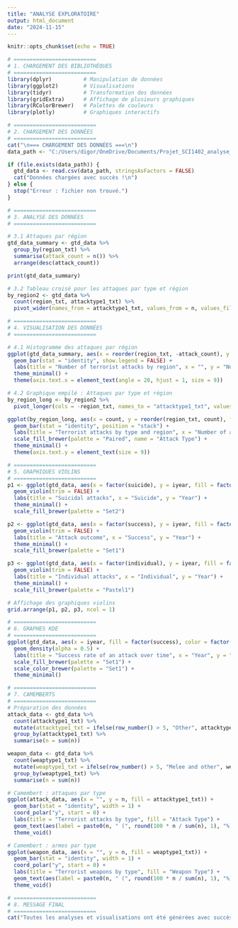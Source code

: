 ```yaml
---
title: "ANALYSE EXPLORATOIRE"
output: html_document
date: "2024-11-15"
---
```


```r
knitr::opts_chunk$set(echo = TRUE)
```
```r
# ==========================
# 1. CHARGEMENT DES BIBLIOTHÈQUES
# ==========================
library(dplyr)          # Manipulation de données
library(ggplot2)        # Visualisations
library(tidyr)          # Transformation des données
library(gridExtra)      # Affichage de plusieurs graphiques
library(RColorBrewer)   # Palettes de couleurs
library(plotly)         # Graphiques interactifs

# ==========================
# 2. CHARGEMENT DES DONNÉES
# ==========================
cat("\n=== CHARGEMENT DES DONNÉES ===\n")
data_path <- "C:/Users/digor/OneDrive/Documents/Projet_SCI1402_analyse_GTD/data/processed/gtd_clean.csv"

if (file.exists(data_path)) {
  gtd_data <- read.csv(data_path, stringsAsFactors = FALSE)
  cat("Données chargées avec succès !\n")
} else {
  stop("Erreur : fichier non trouvé.")
}

# ==========================
# 3. ANALYSE DES DONNÉES
# ==========================

# 3.1 Attaques par région
gtd_data_summary <- gtd_data %>%
  group_by(region_txt) %>%
  summarise(attack_count = n()) %>%
  arrange(desc(attack_count))

print(gtd_data_summary)

# 3.2 Tableau croisé pour les attaques par type et région
by_region2 <- gtd_data %>%
  count(region_txt, attacktype1_txt) %>%
  pivot_wider(names_from = attacktype1_txt, values_from = n, values_fill = 0)

# ==========================
# 4. VISUALISATION DES DONNÉES
# ==========================

# 4.1 Histogramme des attaques par région
ggplot(gtd_data_summary, aes(x = reorder(region_txt, -attack_count), y = attack_count, fill = region_txt)) +
  geom_bar(stat = "identity", show.legend = FALSE) +
  labs(title = "Number of terrorist attacks by region", x = "", y = "Number of attacks") +
  theme_minimal() +
  theme(axis.text.x = element_text(angle = 20, hjust = 1, size = 9))

# 4.2 Graphique empilé : Attaques par type et région
by_region_long <- by_region2 %>%
  pivot_longer(cols = -region_txt, names_to = "attacktype1_txt", values_to = "count")

ggplot(by_region_long, aes(x = count, y = reorder(region_txt, count), fill = attacktype1_txt)) +
  geom_bar(stat = "identity", position = "stack") +
  labs(title = "Terrorist attacks by type and region", x = "Number of attacks", y = "") +
  scale_fill_brewer(palette = "Paired", name = "Attack Type") +
  theme_minimal() +
  theme(axis.text.y = element_text(size = 9))

# ==========================
# 5. GRAPHIQUES VIOLINS
# ==========================
p1 <- ggplot(gtd_data, aes(x = factor(suicide), y = iyear, fill = factor(suicide))) +
  geom_violin(trim = FALSE) +
  labs(title = "Suicidal attacks", x = "Suicide", y = "Year") +
  theme_minimal() +
  scale_fill_brewer(palette = "Set2")

p2 <- ggplot(gtd_data, aes(x = factor(success), y = iyear, fill = factor(success))) +
  geom_violin(trim = FALSE) +
  labs(title = "Attack outcome", x = "Success", y = "Year") +
  theme_minimal() +
  scale_fill_brewer(palette = "Set1")

p3 <- ggplot(gtd_data, aes(x = factor(individual), y = iyear, fill = factor(individual))) +
  geom_violin(trim = FALSE) +
  labs(title = "Individual attacks", x = "Individual", y = "Year") +
  theme_minimal() +
  scale_fill_brewer(palette = "Pastel1")

# Affichage des graphiques violins
grid.arrange(p1, p2, p3, ncol = 1)

# ==========================
# 6. GRAPHES KDE
# ==========================
ggplot(gtd_data, aes(x = iyear, fill = factor(success), color = factor(success))) +
  geom_density(alpha = 0.5) +
  labs(title = "Success rate of an attack over time", x = "Year", y = "Density") +
  scale_fill_brewer(palette = "Set1") +
  scale_color_brewer(palette = "Set1") +
  theme_minimal()

# ==========================
# 7. CAMEMBERTS
# ==========================
# Préparation des données
attack_data <- gtd_data %>%
  count(attacktype1_txt) %>%
  mutate(attacktype1_txt = ifelse(row_number() > 5, "Other", attacktype1_txt)) %>%
  group_by(attacktype1_txt) %>%
  summarise(n = sum(n))

weapon_data <- gtd_data %>%
  count(weaptype1_txt) %>%
  mutate(weaptype1_txt = ifelse(row_number() > 5, "Melee and other", weaptype1_txt)) %>%
  group_by(weaptype1_txt) %>%
  summarise(n = sum(n))

# Camembert : attaques par type
ggplot(attack_data, aes(x = "", y = n, fill = attacktype1_txt)) +
  geom_bar(stat = "identity", width = 1) +
  coord_polar("y", start = 0) +
  labs(title = "Terrorist attacks by type", fill = "Attack Type") +
  geom_text(aes(label = paste0(n, " (", round(100 * n / sum(n), 1), "%)")), position = position_stack(vjust = 0.5)) +
  theme_void()

# Camembert : armes par type
ggplot(weapon_data, aes(x = "", y = n, fill = weaptype1_txt)) +
  geom_bar(stat = "identity", width = 1) +
  coord_polar("y", start = 0) +
  labs(title = "Terrorist weapons by type", fill = "Weapon Type") +
  geom_text(aes(label = paste0(n, " (", round(100 * n / sum(n), 1), "%)")), position = position_stack(vjust = 0.5)) +
  theme_void()

# ==========================
# 8. MESSAGE FINAL
# ==========================
cat("Toutes les analyses et visualisations ont été générées avec succès !\n")

```

